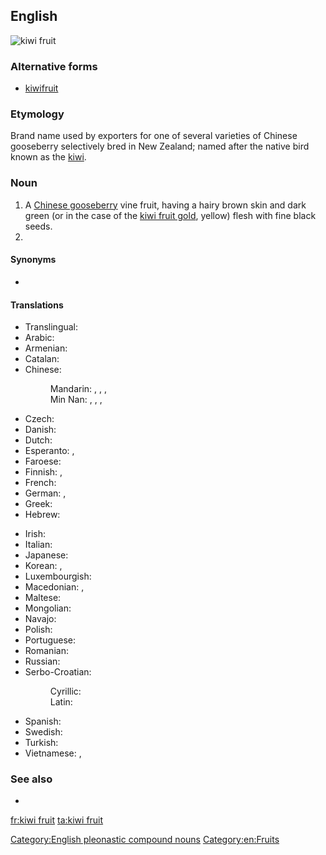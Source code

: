 ==English==
[[Image:Kiwi (Actinidia chinensis) 1 Luc Viatour.jpg|thumb|kiwi fruit]]
{{wikipedia|kiwifruit}}

===Alternative forms===
* [[kiwifruit]]

===Etymology===
Brand name used by exporters for one of several varieties of Chinese gooseberry selectively bred in New Zealand; named after the native bird known as the [[kiwi]].

===Noun===
{{en-noun|head=[[kiwi]] [[fruit]]|kiwi fruit}}

# A [[Chinese gooseberry]] vine fruit, having a hairy brown skin and dark green (or in the case of the [[kiwi fruit gold]], yellow) flesh with fine black seeds.
# {{plural of|kiwi fruit}}

====Synonyms====
* {{sense|fruit}} {{l|en|kiwi}} {{qualifier|US informal; rare in [[New Zealand]]}}

====Translations====
{{trans-top|fruit}}
* Translingual: {{tø|mul|Actinidia deliciosa}}
* Arabic: {{t-|ar|كيوي|m|tr=kiiwi}}
* Armenian: {{t-|hy|կիվի|tr=kivi}}
* Catalan: {{t-|ca|kiwi|m}}
* Chinese:
*: Mandarin: {{t-|cmn|獼猴桃|sc=Hani}}, {{t-|cmn|猕猴桃|tr=míhóutáo|sc=Hani}}, {{t|cmn|奇異果|sc=Hani}}, {{t|cmn|奇异果|tr=qíyìguǒ|sc=Hani}}
*: Min Nan: {{t-|nan|羊桃|tr=iûⁿ-thô|sc=Hans}}, {{t-|nan|猴桃仔|tr=kâu-thô-á|sc=Hans}}, {{t-|nan|豬公藤|tr=ti-kong-tîn, tu-kong-tîn|sc=Hans}}, {{t-|nan|紅蒂蛇|tr=âng-tì-chôa|sc=Hans}}
* Czech: {{t+|cs|kiwi|n}}
* Danish: {{t-|da|kiwi}}
* Dutch: {{t+|nl|kiwi|m}}
* Esperanto: {{t-|eo|kivio}},  {{t-|eo|kivifrukto}}
* Faroese: {{t-|fo|kivifrukt|f}}
* Finnish: {{t+|fi|kiivi}}, {{t-|fi|kiivihedelmä}}
* French: {{t+|fr|kiwi|m}}
* German: {{t+|de|Kiwi|f}}, {{t-|de|chinesische Stachelbeere|f}}
* Greek: {{t+|el|ακτινίδιο|n}}
* Hebrew: {{t-|he|קיוי|tr=kivi}}
{{trans-mid}}
* Irish: {{t-|ga|cíobhaí|m}}
* Italian: {{t+|it|kiwi|m}}
* Japanese: {{t-|ja|キーウィフルーツ|tr=kiwifurutsu}}
* Korean: {{t+|ko|다래|tr=darae|sc=Hang}},  {{t+|ko|키위|tr=kiwi|sc=Hang}}
* Luxembourgish: {{t-|lb|Kiwi|m}}
* Macedonian: {{t-|mk|киви|n|tr=kívi}},  {{t-|mk|актинида|f|tr=aktinída}}
* Maltese: {{t-|mt|kiwi}}
* Mongolian: {{t-|mn|киви|sc=Cyrl}}
* Navajo: {{tø|nv|chʼil dishooí}}
* Polish: {{t+|pl|kiwi|n}}
* Portuguese: {{t+|pt|quivi|m}}
* Romanian: {{t+|ro|kiwi|m}}
* Russian: {{t+|ru|киви|m|tr=kívi}} {{indeclinable}}
* Serbo-Croatian:
*: Cyrillic: {{t-|sh|киви|m}}
*: Latin: {{t-|sh|kivi|m}}
* Spanish: {{t+|es|kiwi}}
* Swedish: {{t+|sv|kiwi}}
* Turkish: {{t+|tr|kivi}}
* Vietnamese: {{t-|vi|trái ki wi}}, {{t-|vi|trái dương đào}}
{{trans-bottom}}

===See also===
* {{l|en|kiwi fruit gold}}<!--A similar fruit with yellow flesh.-->

[[Category:English pleonastic compound nouns]]
[[Category:en:Fruits]]

[[fr:kiwi fruit]]
[[ta:kiwi fruit]]
